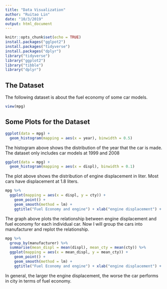 ```yaml
---
title: "Data Visualization"
author: "Ruitao Lin"
date: "10/3/2019"
output: html_document
---
```


```r
knitr::opts_chunk$set(echo = TRUE)
install.packages("gglpot2")
install.packages("tidyverse")
install.packages("dplyr")
library("tidyverse")
library("ggplot2")
library("tibble")
library("dplyr")


```

## The Dataset

The following dataset is about the fuel economy of some car models.
```r
view(mpg)
```



## Some Plots for the Dataset
```r
ggplot(data = mpg) +
  geom_histogram(mapping = aes(x = year), binwidth = 0.5)
```

The histogram above shows the distribution of the year that the car is made. The dataset only includes car models at 1999 and 2008



```r
ggplot(data = mpg) +
  geom_histogram(mapping = aes(x = displ), binwidth = 0.1)
```

The plot above shows the distribution of engine displacement in liter. Most cars have displacement at 1.8 liters.

```r
mpg %>%
  ggplot(mapping = aes(x = displ, y = cty)) + 
    geom_point() + 
    geom_smooth(method = lm) +
    ggtitle("Fuel Economy and engine") + xlab("engine displacement") + ylab("fuel economy in city")
```

The graph above plots the relationship between engine displacement and fuel economy for each individual car. Now I will group the cars into manufacturer and replot the relationship.

```r
mpg %>%
  group_by(manufacturer) %>%
  summarise(mean_displ = mean(displ), mean_cty = mean(cty)) %>%
  ggplot(mapping = aes(x = mean_displ, y = mean_cty)) + 
    geom_point() + 
    geom_smooth(method = lm) +
    ggtitle("Fuel Economy and engine") + xlab("engine displacement") + ylab("fuel economy in city")
```

In general, the larger the engine displacement, the worse the car performs in city in terms of fuel economy.




  